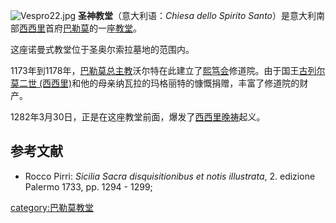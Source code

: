 [[Image:Vespro22.jpg|right]]
'''圣神教堂'''（意大利语：''Chiesa dello Spirito Santo''）是意大利南部[[西西里|西西里]]首府[[巴勒莫|巴勒莫]]的一座[[教堂|教堂]]。 

这座诺曼式教堂位于圣奥尔索拉墓地的范围内。

1173年到1178年，[[天主教巴勒莫总教区|巴勒莫总主教]]沃尔特在此建立了[[熙笃会|熙笃会]]修道院。由于国王[[古列尔莫二世_(西西里)|古列尔莫二世 (西西里)]]和他的母亲纳瓦拉的玛格丽特的慷慨捐赠，丰富了修道院的财产。

1282年3月30日，正是在这座教堂前面，爆发了[[西西里晚祷|西西里晚祷]]起义。

==参考文献==
* Rocco Pirri: ''Sicilia Sacra disquisitionibus et notis illustrata'', 2. edizione Palermo 1733, pp. 1294 - 1299;

{{Coord|38.099|N|13.363|E|display=title|source:dewiki}}

[[category:巴勒莫教堂|category:巴勒莫教堂]]